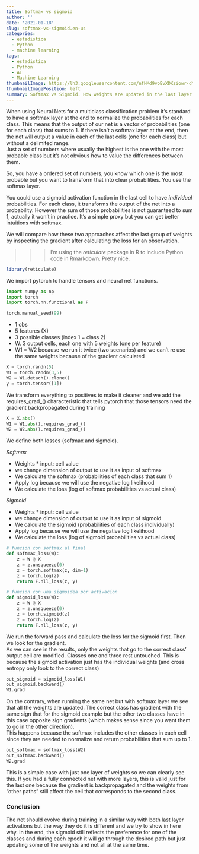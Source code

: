 ```yaml
---
title: Softmax vs sigmoid
author: ''
date: '2021-01-18'
slug: softmax-vs-sigmoid.en-us
categories:
  - estadistica
  - Python
  - machine learning
tags:
  - estadistica
  - Python
  - AI
  - Machine Learning
thumbnailImage: https://lh3.googleusercontent.com/nfHMd9voBvXDKziowr-dYKDIPTQwb0og9vQ3GUdbEyIt95UTfag3ajjsGJcoB-HCC2tt683hiZ8Xo2vVEw=w328-h153-rw
thumbnailImagePosition: left
summary: Softmax vs Sigmoid. How weights are updated in the last layer.
---
```



When using Neural Nets for a multiclass classification problem it's standard to have a softmax layer at the end to normalize the probabilities for each class. This means that the output of our net is a vector of probabilities (one for each class) that sums to 1. If there isn't a softmax layer at the end, then the net will output a value in each of the last cells (one for each class) but without a delimited range.  
Just a set of numbers where usually the highest is the one with the most probable class but it's not obvious how to value the differences between them.

So, you have a ordered set of numbers, you know which one is the most probable but you want to transform that into clear probabilities. You use the softmax layer. 

You could use a sigmoid activation function in the last cell to have *individual* probabilities. For each class, it transforms the output of the net into a probability. However the sum of those probabilities is not guaranteed to sum 1, actually it won't in practice. It's a simple proxy but you can get better intuitions with softmax.

We will compare how these two approaches affect the last group of weights by inspecting the gradient after calculating the loss for an observation.

>>> I'm using the *reticulate* package in R to include Python code in Rmarkdown. Pretty nice.



```r
library(reticulate)
```

We import pytorch to handle tensors and neural net functions.
```python
import numpy as np
import torch
import torch.nn.functional as F
```

```python
torch.manual_seed(99)
```

* 1 obs  
* 5 features (X)  
* 3 possible classes (index 1 = class 2)  
* W. 3 output cells, each one with 5 weights (one per feature)  
* W1 = W2 because we run it twice (two scenarios) and we can't re use the same weights because of the gradient calculated

```python
X = torch.randn(5)
W1 = torch.randn(3,5)
W2 = W1.detach().clone() 
y = torch.tensor([1]) 

```

We transform everything to positives to make it cleaner and we add the requires_grad_() characteristic
that tells pytorch that those tensors need the gradient backpropagated during training
```python
X = X.abs()
W1 = W1.abs().requires_grad_()
W2 = W2.abs().requires_grad_()
```


We define both losses (softmax and sigmoid).  

*Softmax*  

* Weights * input: cell value
* we change dimension of output to use it as input of softmax
* We calculate the softmax (probabilities of each class that sum 1)
* Apply log because we will use the negative log likelihood
* We calculate the loss (log of softmax probabilities vs actual class)

*Sigmoid*  

* Weights * input: cell value
* we change dimension of output to use it as input of sigmoid
* We calculate the sigmoid (probabilities of each class individually)
* Apply log because we will use the negative log likelihood
* We calculate the loss (log of sigmoid probabilities vs actual class)

```python
# funcion con softmax al final
def softmax_loss(W):
    z = W @ X
    z = z.unsqueeze(0)
    z = torch.softmax(z, dim=1)
    z = torch.log(z)
    return F.nll_loss(z, y)

# funcion con una sigmoidea por activacion
def sigmoid_loss(W):
    z = W @ X
    z = z.unsqueeze(0)
    z = torch.sigmoid(z)
    z = torch.log(z)
    return F.nll_loss(z, y)

```


We run the forward pass and calculate the loss for the sigmoid first. Then we look for the gradient.  
As we can see in the results, only the weights that go to the correct class' output cell are modified. Classes one and three rest untouched. This is because the sigmoid activation just has the individual weights (and cross entropy only look to the correct class)
```python
out_sigmoid = sigmoid_loss(W1)
out_sigmoid.backward()
W1.grad

```
On the contrary, when running the same net but with softmax layer we see that all the weights are updated. The correct class has gradient with the same sign that for the sigmoid example but the other two classes have in this case opposite sign gradients (which makes sense since you want them to go in the other direction).  
This happens because the softmax includes the other classes in each cell since they are needed to normalize and return probabilities that sum up to 1.

```python
out_softmax = softmax_loss(W2)
out_softmax.backward()
W2.grad

```
This is a simple case with just one layer of weights so we can clearly see this. If you had a fully connected net with more layers, this is valid just for the last one because the gradient is backpropagated and the weights from "other paths" still affect the cell that corresponds to the second class.  

### Conclusion

The net should evolve during training in a similar way with both last layer activations but the way they do it is different and we try to show in here why. In the end, the sigmoid still reflects the preference for one of the classes and during each epoch it will go through the desired path but just updating some of the weights and not all at the same time.
